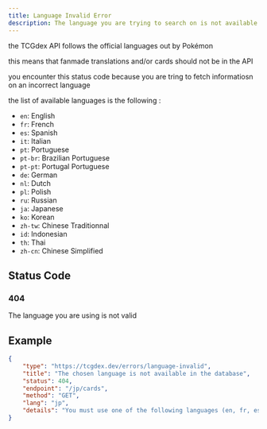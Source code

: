 ```yaml
---
title: Language Invalid Error
description: The language you are trying to search on is not available in the API
---
```


the TCGdex API follows the official languages out by Pokémon

this means that fanmade translations and/or cards should not be in the API

you encounter this status code because you are tring to fetch informatiosn on an incorrect language

the list of available languages is the following :
- `en`: English
- `fr`: French
- `es`: Spanish
- `it`: Italian
- `pt`: Portuguese
- `pt-br`: Brazilian Portuguese
- `pt-pt`: Portugal Portuguese
- `de`: German
- `nl`: Dutch
- `pl`: Polish
- `ru`: Russian
- `ja`: Japanese
- `ko`: Korean
- `zh-tw`: Chinese Traditionnal
- `id`: Indonesian
- `th`: Thai
- `zh-cn`: Chinese Simplified

## Status Code

### 404

The language you are using is not valid

## Example

```json
{
	"type": "https://tcgdex.dev/errors/language-invalid",
	"title": "The chosen language is not available in the database",
	"status": 404,
	"endpoint": "/jp/cards",
	"method": "GET",
	"lang": "jp",
	"details": "You must use one of the following languages (en, fr, es, it, pt, pt-br, pt-pt, de, nl, pl, ru, ja, ko, zh-tw, id, th, zh-cn) while you used \"jp\""
}
```
